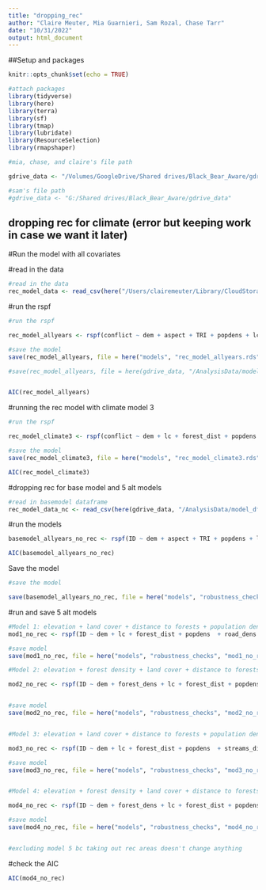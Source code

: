 ```yaml
---
title: "dropping_rec"
author: "Claire Meuter, Mia Guarnieri, Sam Rozal, Chase Tarr"
date: "10/31/2022"
output: html_document
---
```


##Setup and packages

```r
knitr::opts_chunk$set(echo = TRUE)

#attach packages
library(tidyverse)
library(here)
library(terra)
library(sf)
library(tmap)
library(lubridate)
library(ResourceSelection)
library(rmapshaper)

#mia, chase, and claire's file path

gdrive_data <- "/Volumes/GoogleDrive/Shared drives/Black_Bear_Aware/gdrive_data"

#sam's file path
#gdrive_data <- "G:/Shared drives/Black_Bear_Aware/gdrive_data"

```

## dropping rec for climate (error but keeping work in case we want it later)

#Run the model with all covariates

#read in the data
```r
#read in the data
rec_model_data <- read_csv(here("/Users/clairemeuter/Library/CloudStorage/GoogleDrive-clairemeuter@ucsb.edu/Shared drives/Black_Bear_Aware/gdrive_data/AnalysisData/model_df_climate/12_9_2022/climate_model_data_allyears.csv"))
```

#run the rspf
```r
#run the rspf

rec_model_allyears <- rspf(conflict ~ dem + aspect + TRI + popdens + lc + road_dens + road_dist + streams_dist + urban_dist + forest_dist + forest_dens + dist_fire_1yr + dist_fire_23yrs + dist_fire_45yrs + drought, family = "binomial", m = 0, B = 1000, data = rec_model_data)

#save the model 
save(rec_model_allyears, file = here("models", "rec_model_allyears.rds"))

#save(rec_model_allyears, file = here(gdrive_data, "/AnalysisData/models_robustness/12_19_21/rec_model_allyears.rds"))


AIC(rec_model_allyears)

```
#running the rec model with climate model 3
```r
#run the rspf

rec_model_climate3 <- rspf(conflict ~ dem + lc + forest_dist + popdens  + streams_dist + TRI + urban_dist + dist_fire_1yr + dist_fire_23yrs + dist_fire_45yrs + drought, family = "binomial", m = 0, B = 1000, data = rec_model_data)

#save the model 
save(rec_model_climate3, file = here("models", "rec_model_climate3.rds"))

AIC(rec_model_climate3)
```


#dropping rec for base model and 5 alt models 
```r
#read in basemodel dataframe 
rec_model_data_nc <- read_csv(here(gdrive_data, "/AnalysisData/model_df_noclimate/12_13_2022/model_data_allyears.csv"))

```
#run the models
```r
basemodel_allyears_no_rec <- rspf(ID ~ dem + aspect + TRI + popdens + lc + road_dens + road_dist + streams_dist + urban_dist  + forest_dist + forest_dens, family = "binomial", m = 0, B = 1000, data = rec_model_data_nc)

AIC(basemodel_allyears_no_rec)
```
Save the model 
```r

#save the model

save(basemodel_allyears_no_rec, file = here("models", "robustness_checks", "basemodel_allyears_no_rec.rds"))

```

#run and save 5 alt models 
```r
#Model 1: elevation + land cover + distance to forests + population density + road density + distance to urban areas
mod1_no_rec <- rspf(ID ~ dem + lc + forest_dist + popdens  + road_dens + urban_dist, family = "binomial", m = 0, B = 1000, data = rec_model_data_nc)

#save model 
save(mod1_no_rec, file = here("models", "robustness_checks", "mod1_no_rec.rds"))

#Model 2: elevation + forest density + land cover + distance to forests + population density  + road density + distance to urban areas

mod2_no_rec <- rspf(ID ~ dem + forest_dens + lc + forest_dist + popdens  + road_dens + urban_dist, family = "binomial", m = 0, B = 1000, data = rec_model_data_nc)


#save model 
save(mod2_no_rec, file = here("models", "robustness_checks", "mod2_no_rec.rds"))


#Model 3: elevation + land cover + distance to forests + population density  + distance to streams + terrain ruggedness + distance to urban areas

mod3_no_rec <- rspf(ID ~ dem + lc + forest_dist + popdens  + streams_dist + TRI + urban_dist, family = "binomial", m = 0, B = 1000, data = rec_model_data_nc)

#save model
save(mod3_no_rec, file = here("models", "robustness_checks", "mod3_no_rec.rds"))


#Model 4: elevation + forest density + land cover + distance to forests + population density  + distance to streams + distance to urban areas

mod4_no_rec <- rspf(ID ~ dem + forest_dens + lc + forest_dist + popdens + streams_dist + urban_dist, family = "binomial", m = 0, B = 1000, data = rec_model_data_nc)

#save model 
save(mod4_no_rec, file = here("models", "robustness_checks", "mod4_no_rec.rds"))


#excluding model 5 bc taking out rec areas doesn't change anything 


```
#check the AIC 
```r
AIC(mod4_no_rec)
```

